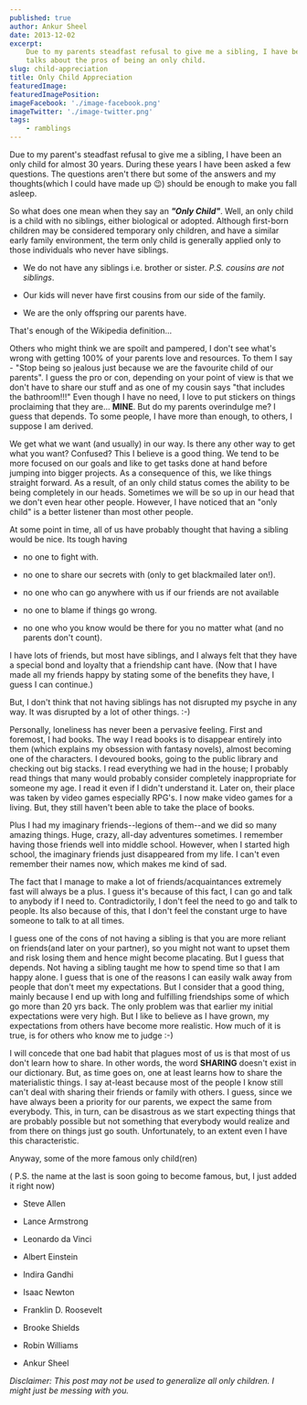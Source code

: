 ```yaml
---
published: true
author: Ankur Sheel
date: 2013-12-02
excerpt:
    Due to my parents steadfast refusal to give me a sibling, I have been an only child for almost 30 years. This post
    talks about the pros of being an only child.
slug: child-appreciation
title: Only Child Appreciation
featuredImage:
featuredImagePosition:
imageFacebook: './image-facebook.png'
imageTwitter: './image-twitter.png'
tags:
    - ramblings
---
```


Due to my parent's steadfast refusal to give me a sibling, I have been an only child for almost 30 years. During these
years I have been asked a few questions. The questions aren't there but some of the answers and my thoughts(which I
could have made up 😉) should be enough to make you fall asleep.

So what does one mean when they say an _**"Only Child"**_. Well, an only child is a child with no siblings, either
biological or adopted. Although first-born children may be considered temporary only children, and have a similar early
family environment, the term only child is generally applied only to those individuals who never have siblings.

-   We do not have any siblings i.e. brother or sister. _P.S. cousins are not siblings_.

-   Our kids will never have first cousins from our side of the family.

-   We are the only offspring our parents have.

That's enough of the Wikipedia definition...

Others who might think we are spoilt and pampered, I don't see what's wrong with getting 100% of your parents love and
resources. To them I say - "Stop being so jealous just because we are the favourite child of our parents". I guess the
pro or con, depending on your point of view is that we don't have to share our stuff and as one of my cousin says "that
includes the bathroom!!!" Even though I have no need, I love to put stickers on things proclaiming that they are...
**MINE**. But do my parents overindulge me? I guess that depends. To some people, I have more than enough, to others, I
suppose I am derived.

We get what we want (and usually) in our way. Is there any other way to get what you want? Confused? This I believe is a
good thing. We tend to be more focused on our goals and like to get tasks done at hand before jumping into bigger
projects. As a consequence of this, we like things straight forward. As a result, of an only child status comes the
ability to be being completely in our heads. Sometimes we will be so up in our head that we don't even hear other
people. However, I have noticed that an "only child" is a better listener than most other people.

At some point in time, all of us have probably thought that having a sibling would be nice. Its tough having

-   no one to fight with.

-   no one to share our secrets with (only to get blackmailed later on!).

-   no one who can go anywhere with us if our friends are not available

-   no one to blame if things go wrong.

-   no one who you know would be there for you no matter what (and no parents don't count).

I have lots of friends, but most have siblings, and I always felt that they have a special bond and loyalty that a
friendship cant have. (Now that I have made all my friends happy by stating some of the benefits they have, I guess I
can continue.)

But, I don't think that not having siblings has not disrupted my psyche in any way. It was disrupted by a lot of other
things. :-)

Personally, loneliness has never been a pervasive feeling. First and foremost, I had books. The way I read books is to
disappear entirely into them (which explains my obsession with fantasy novels), almost becoming one of the characters. I
devoured books, going to the public library and checking out big stacks. I read everything we had in the house; I
probably read things that many would probably consider completely inappropriate for someone my age. I read it even if I
didn't understand it. Later on, their place was taken by video games especially RPG's. I now make video games for a
living. But, they still haven't been able to take the place of books.

Plus I had my imaginary friends--legions of them--and we did so many amazing things. Huge, crazy, all-day adventures
sometimes. I remember having those friends well into middle school. However, when I started high school, the imaginary
friends just disappeared from my life. I can't even remember their names now, which makes me kind of sad.

The fact that I manage to make a lot of friends/acquaintances extremely fast will always be a plus. I guess it's because
of this fact, I can go and talk to anybody if I need to. Contradictorily, I don't feel the need to go and talk to
people. Its also because of this, that I don't feel the constant urge to have someone to talk to at all times.

I guess one of the cons of not having a sibling is that you are more reliant on friends(and later on your partner), so
you might not want to upset them and risk losing them and hence might become placating. But I guess that depends. Not
having a sibling taught me how to spend time so that I am happy alone. I guess that is one of the reasons I can easily
walk away from people that don't meet my expectations. But I consider that a good thing, mainly because I end up with
long and fulfilling friendships some of which go more than 20 yrs back. The only problem was that earlier my initial
expectations were very high. But I like to believe as I have grown, my expectations from others have become more
realistic. How much of it is true, is for others who know me to judge :-)

I will concede that one bad habit that plagues most of us is that most of us don't learn how to share. In other words,
the word **SHARING** doesn't exist in our dictionary. But, as time goes on, one at least learns how to share the
materialistic things. I say at-least because most of the people I know still can't deal with sharing their friends or
family with others. I guess, since we have always been a priority for our parents, we expect the same from everybody.
This, in turn, can be disastrous as we start expecting things that are probably possible but not something that
everybody would realize and from there on things just go south. Unfortunately, to an extent even I have this
characteristic.

Anyway, some of the more famous only child(ren)

( P.S. the name at the last is soon going to become famous, but, I just added it right now)

-   Steve Allen

-   Lance Armstrong

-   Leonardo da Vinci

-   Albert Einstein

-   Indira Gandhi

-   Isaac Newton

-   Franklin D. Roosevelt

-   Brooke Shields

-   Robin Williams

-   Ankur Sheel

_Disclaimer: This post may not be used to generalize all only children. I might just be messing with you._
